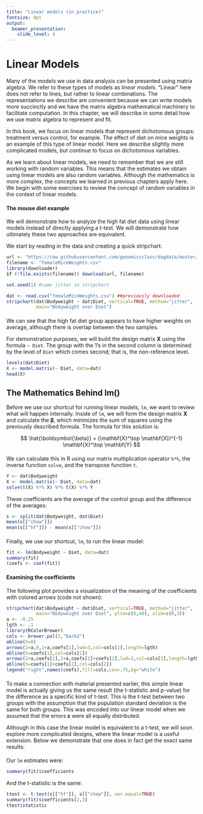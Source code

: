 ```yaml
---
title: "Linear models (in practice)"
fontsize: 8pt
output: 
  beamer_presentation:
    slide_level: 4
---
```


# Linear Models

Many of the models we use in data analysis can be presented using matrix algebra. We refer to these types of models as _linear models_. "Linear" here does not refer to lines, but rather to linear combinations. The representations we describe are convenient because we can write models more succinctly and we have the matrix algebra mathematical machinery to facilitate computation. In this chapter, we will describe in some detail how we use matrix algebra to represent and fit.

In this book, we focus on linear models that represent dichotomous groups: treatment versus control, for example. The effect of diet on mice weights is an example of this type of linear model. Here we describe slightly more complicated models, but continue to focus on dichotomous variables. 

As we learn about linear models, we need to remember that we are still working with random variables. This means that the estimates we obtain using linear models are also random variables. Although the mathematics is more complex, the concepts we learned in previous chapters apply here. We begin with some exercises to review the concept of random variables in the context of linear models.

#### The mouse diet example

We will demonstrate how to analyze the high fat diet data using linear models instead of directly applying a t-test. We will demonstrate how ultimately these two approaches are equivalent. 

We start by reading in the data and creating a quick stripchart:

```r
url <- "https://raw.githubusercontent.com/genomicsclass/dagdata/master/inst/extdata/femaleMiceWeights.csv"
filename <- "femaleMiceWeights.csv"
library(downloader)
if (!file.exists(filename)) download(url, filename)
```

```r
set.seed(1) #same jitter in stripchart
```

```r
dat <- read.csv("femaleMiceWeights.csv") ##previously downloaded
stripchart(dat$Bodyweight ~ dat$Diet, vertical=TRUE, method="jitter",
           main="Bodyweight over Diet")
```

#### {-}
We can see that the high fat diet group appears to have higher weights on average, although there is overlap between the two samples.

For demonstration purposes, we will build the design matrix $\mathbf{X}$ using the formula `~ Diet`. The group with the 1's in the second column is determined by the level of `Diet` which comes second; that is, the non-reference level. 

```r
levels(dat$Diet)
X <- model.matrix(~ Diet, data=dat)
head(X)
```

## The Mathematics Behind lm()

Before we use our shortcut for running linear models, `lm`, we want to review what will happen internally. Inside of `lm`, we will form the design matrix $\mathbf{X}$ and calculate the $\boldsymbol{\beta}$, which minimizes the sum of squares using the previously described formula. The formula for this solution is:

$$ \hat{\boldsymbol{\beta}} = (\mathbf{X}^\top \mathbf{X})^{-1} \mathbf{X}^\top \mathbf{Y} $$

#### {-}

We can calculate this in R using our matrix multiplication operator `%*%`, the inverse function `solve`, and the transpose function `t`.


```r
Y <- dat$Bodyweight
X <- model.matrix(~ Diet, data=dat)
solve(t(X) %*% X) %*% t(X) %*% Y
```

These coefficients are the average of the control group and the difference of the averages:


```r
s <- split(dat$Bodyweight, dat$Diet)
mean(s[["chow"]])
mean(s[["hf"]]) - mean(s[["chow"]])
```

#### {-}

Finally, we use our shortcut, `lm`, to run the linear model:

```r
fit <- lm(Bodyweight ~ Diet, data=dat)
summary(fit)
(coefs <- coef(fit))
```

#### Examining the coefficients

The following plot provides a visualization of the meaning of the coefficients with colored arrows (code not shown):

```r
stripchart(dat$Bodyweight ~ dat$Diet, vertical=TRUE, method="jitter",
           main="Bodyweight over Diet", ylim=c(0,40), xlim=c(0,3))
a <- -0.25
lgth <- .1
library(RColorBrewer)
cols <- brewer.pal(3,"Dark2")
abline(h=0)
arrows(1+a,0,1+a,coefs[1],lwd=3,col=cols[1],length=lgth)
abline(h=coefs[1],col=cols[1])
arrows(2+a,coefs[1],2+a,coefs[1]+coefs[2],lwd=3,col=cols[2],length=lgth)
abline(h=coefs[1]+coefs[2],col=cols[2])
legend("right",names(coefs),fill=cols,cex=.75,bg="white")
```

#### {-}

To make a connection with material presented earlier, this simple linear model is actually giving us the same result (the t-statistic and p-value) for the difference as a specific kind of t-test. This is the t-test between two groups with the assumption that the population standard deviation is the same for both groups. This was encoded into our linear model when we assumed that the errors $\boldsymbol{\varepsilon}$ were all equally distributed.

Although in this case the linear model is equivalent to a t-test, we will soon explore more complicated designs, where the linear model is a useful extension. Below we demonstrate that one does in fact get the exact same results:

#### {-}

Our `lm` estimates were:

```r
summary(fit)$coefficients
```

And the t-statistic  is the same:

```r
ttest <- t.test(s[["hf"]], s[["chow"]], var.equal=TRUE)
summary(fit)$coefficients[2,3]
ttest$statistic
```
